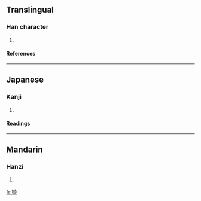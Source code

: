 ==Translingual==
===Han character===
{{Han char|rn=38|rad=女|as=08|sn=11|four=4948<sub>9</sub>|canj=女火火 (VFF)}}
# {{defn|Han|sort=女08}}
====References====
{{Han ref|kx=0264.220|dkj=06406|hdz=21061.090|uh=5A52|ud=23122|bh=D4DF|bd=54495}}
----
==Japanese==
===Kanji===
{{ja-kanji|grade=|rs=女08}}
# {{defn|Japanese}} 
====Readings====
{{ja-readings|on=[[たん]] (tan), [[だん]] (dan)|kun=}}
----
==Mandarin==
===Hanzi===
{{cmn-hanzi|pin=[[tán]] ([[tan2]])|wg=t'an<sup>2</sup>}}
# {{defn|Mandarin}}

[[fr:婒]]